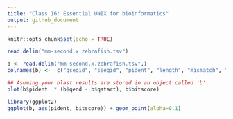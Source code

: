 ```yaml
---
title: "Class 16: Essential UNIX for bioinformatics"
output: github_document
---
```


```r
knitr::opts_chunk$set(echo = TRUE)
```


```r
read.delim("mm-second.x.zebrafish.tsv")
```

```r
b <- read.delim("mm-second.x.zebrafish.tsv",)
colnames(b) <-  c("qseqid", "sseqid", "pident", "length", "mismatch", "gapopen", "qstart", "qend", "sstart", "send", "evalue", "bitscore")
```

```r
## Asuming your blast results are stored in an object called 'b'
plot(b$pident  * (b$qend - b$qstart), b$bitscore)
```

```r
library(ggplot2)
ggplot(b, aes(pident, bitscore)) + geom_point(alpha=0.1) 

```

